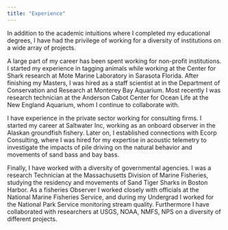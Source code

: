 ```yaml
---
title: "Experience"
---
```

<link rel="stylesheet" href="styles.css" type="text/css">

In addition to the academic intuitions where I completed my educational degrees, I have had the privilege of working for a diversity of institutions on a wide array of projects. 

A large part of my career has been spent working for non-profit institutions. I started my experience in tagging animals while working at the Center for Shark research at Mote Marine Laboratory in Sarasota Florida. After finishing my Masters, I was hired as a staff scientist at in the Department of Conservation and Research at Monterey Bay Aquarium. Most recently I was research technician at the Anderson Cabot Center for Ocean Life at the New England Aquarium, whom I continue to collaborate with.

I have experience in the private sector working for consulting firms. I started my career at Saltwater Inc, working as an onboard observer in the Alaskan groundfish fishery. Later on, I established connections with Ecorp Consulting, where I was hired for my expertise in acoustic telemetry to investigate the impacts of pile driving on the natural behavior and movements of sand bass and bay bass.

Finally, I have worked with a diversity of governmental agencies. I was a research Technician at the Massachusetts Division of Marine Fisheries, studying the residency and movements of Sand Tiger Sharks in Boston Harbor. As a fisheries Observer I worked closely with officials at the National Marine Fisheries Service, and during my Undergrad I worked for the National Park Service monitoring stream quality. Furthermore I have collaborated with researchers at USGS, NOAA, NMFS, NPS on a diversity of different projects.
